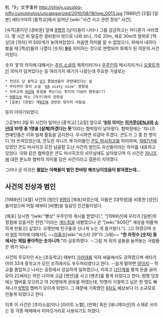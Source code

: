 机「9」文字事件
http://shisly.cocolog-nifty.com/photos/uncategorized/2010/08/18/img_0013.jpg
[1988년] [2월] [일본] 세타가야의 [중학교]에서 일어난 [wiki:"사건 사고 관련 정보" 사건].

[숙직]중이던 [경비원] 앞에 [[9]]명의 [남자]들이 나타나 그를 감금하고는 어디론가 사라졌다. 몇 시간 뒤 탈출한 경비원이 밖으로 나와 보니, 가로 20m, 세로 30m의 범위로 [책상]과 [의자] 약 500개가 놓여져있었다. 처음엔 의미를 알 수 없었으나, 위에서 내려다봤을 때 [책상]들의 나열이 [숫자] '''[[9]]'''를 의미하는 것으로 판명되어 화제가 된 의문의 사건이었다.

숫자 '[[9]]'의 의미에 대해서는 [[추리 소설]]의 제목이라거나 [[우주인]]의 메시지라거나 [[오컬트]]적인 의미가 담겨있다는 등 여러가지 얘기가 나왔는데 주요한 가설로는
 * 전년도 당 중학교 [[9]]기 졸업생들이 관련돼있다는 설
 * 무라카미 류의 소설 '[[69]] sixty nine' 영향설
 * 의무교육 [[9]]년에 종점을 찍는다는 취지의 기념비 행위설(?)
 * [[9]]명이서 하는 [야구]와의 관련설
 * [일본] [헌법] 제[[9]]조에 관련된 정치적 어필설
등이 이야기되었다.

그로부터 3일 뒤 사건이 일어난 [중학교] [교장] 앞으로 '''‘[[9]]의 의미는 [[히카루GENJI]]와 [[소년대]] 10명 중 1명을 [살해]하겠다는 뜻’'''이라는 협박장이 날아왔다. 협박장에는 '쟈니즈 연예인들은 이후 일체 활동을 금지한다. 무시하면 되갚아 주겠다. 콘도가 그 중 한 명이다.'라 쓰여있었는데, 콘도란 쟈니즈 계 아이돌인 [[콘도 마사히코]]를 의미하며, [[1987년]]에 있었던 콘도 마사히코 모친 납골함 도난 사건의 범인도 자신들이라는 의미를 내포하고 있었다. 이와 같은 협박장은 콘도 마사히코의 사무실에도 날아왔으며 이 사건은 [[쟈니즈]]에 대한 분노와 협박의 의미를 담은 사건이라고 결론이 지어졌다.

그러나 곧 이것은 '''철없는 아해들이 벌인 한바탕 해프닝이었음이 밝혀졌는데…'''

== 사건의 진상과 범인 ==
[1988년] [4월] 사건의 [범인] [[9]]명이 [체포]되었는데, 이들은 [대학생]을 비롯한 [성인]들이었으며 어릴 때부터 [비행]을 일삼던 인간들이었다.

[체포] 당시엔 “[wiki:"빵상" 우주인의 계시를 받았다].”, “[1999년]에 우리가 [일본]의 정점에 있을거란 전언.”이라는 [[개드립]]을 내뱉었으나 곧 “[wiki:"SOS단" 세상을 떠들썩하게 만들고] 싶었다. 오랫만에 친구들과 신나게 노는 게 즐거웠다.”(…)고 하였으며 숫자 [[9]]의 의미에 대해서도 ~~[[아홉수]][wiki:"씨스타 29"라 그래]~~ '''“한 자릿수 [숫자] 중에서는 제일 좋아하는 숫자니까.”'''라 실토하였다. --그럼 저 위의 설들을 늘어놓는 사람들은 뭐가 되냐--

사건의 주모자인 A는 [초등학교] 때부터 [[가라데]]를 익혀 싸움에서도 강하였으며 세타가야의 33개 중학교가 모인 조직에서도 우두머리였다고 한다. --쉽게 말하면 [[양아치]]-- 학교를 졸업하고 나서는 공장에서 성실하게 일하였으나, 이윽고 [[다단계]]를 펼쳐 돈을 긁어모아 22세라는 어린 나이에 고급 [맨션]을 사고 [벤츠]를 몰게 되었다고 한다. 범행 당초에는 멤버를 모으려고 약 20명에게 권유를 하였는데, 10명이 거절하고 남은 한 명도 빠져나가 [[9]]명의 멤버가 모이게 되었다. 그 때문에 기획했던 [[9]]자도 예상보다 더 소규모로 만들게 되었다고 한다.

이후 이 사건은 [추리소설]이나 [라이트 노벨], [만화] 혹은 [애니메이션]의 소재로 쓰이는 등 각종 매체에서 이야깃거리로 사용되기도 하였다.
